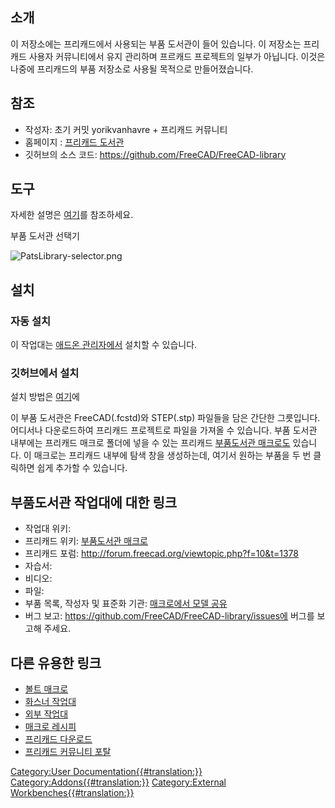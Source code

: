 <languages/>

<span id="Introduction"></span>
==소개==

{{TOCright}}

이 저장소에는 프리캐드에서 사용되는 부품 도서관이 들어 있습니다. 이 저장소는 프리캐드 사용자 커뮤니티에서 유지 관리하며 프르캐드 프로젝트의 일부가 아닙니다. 이것은 나중에 프리캐드의 부품 저장소로 사용될 목적으로 만들어졌습니다.

<span id="References"></span>
==참조==

* 작성자: 초기 커밋 yorikvanhavre + 프리캐드 커뮤니티
* 홈페이지 : [https://github.com/FreeCAD/FreeCAD-library 프리캐드 도서관]
* 깃허브의 소스 코드: https://github.com/FreeCAD/FreeCAD-library

<span id="Tools"></span>
==도구==

자세한 설명은 [https://github.com/FreeCAD/FreeCAD-library?tab=readme-ov-file#usage 여기]를 참조하세요.

부품 도서관 선택기

[[Image:PatsLibrary-selector.png]]
<span id="Installation"></span>
== 설치 ==

<span id="Automatic_installation"></span>
=== 자동 설치 ===

이 작업대는 [[Std_AddonMgr/ko|애드온 관리자]]에서 설치할 수 있습니다.

<span id="From_GitHub"></span>
===깃허브에서 설치===

설치 방법은 [https://github.com/FreeCAD/FreeCAD-library 여기]에

이 부품 도서관은 FreeCAD(.fcstd)와 STEP(.stp) 파일들을 담은 간단한 그릇입니다. 어디서나 다운로드하여 프리캐드 프로젝트로 파일을 가져올 수 있습니다. 부품 도서관 내부에는 프리캐드 매크로 폴더에 넣을 수 있는 프리캐드 [[Macro_PartsLibrary/ko|부품도서관 매크로]]도 있습니다. 이 매크로는 프리캐드 내부에 탐색 창을 생성하는데, 여기서 원하는 부품을 두 번 클릭하면 쉽게 추가할 수 있습니다.

<span id="Links_to_PartsLibrary_workbench"></span>
==부품도서관 작업대에 대한 링크==

* 작업대 위키:
* 프리캐드 위키: [[Macro_PartsLibrary/ko|부품도서관 매크로]]
* 프리캐드 포럼: http://forum.freecad.org/viewtopic.php?f=10&t=1378
* 자습서:
* 비디오:
* 파일:
* 부품 목록, 작성자 및 표준화 기관: [https://github.com/FreeCAD/FreeCAD-library#sharing-your-models-from-the-macro 매크로에서 모델 공유]
* 버그 보고: https://github.com/FreeCAD/FreeCAD-library/issues에 버그를 보고해 주세요.

<span id="Other_useful_links"></span>
==다른 유용한 링크==

* [[Macro_BOLTS/ko|볼트 매크로]]
* [[Fasteners_Workbench/ko|화스너 작업대]]
* [[External_workbenches/ko|외부 작업대]]
* [[Macros_recipes/ko|매크로 레시피]]
* [[Download/ko|프리캐드 다운로드]]
* [[FreeCAD_Community_Portal/ko|프리캐드 커뮤니티 포탈]]


[[Category:User Documentation{{#translation:}}]]
[[Category:Addons{{#translation:}}]]
[[Category:External Workbenches{{#translation:}}]]